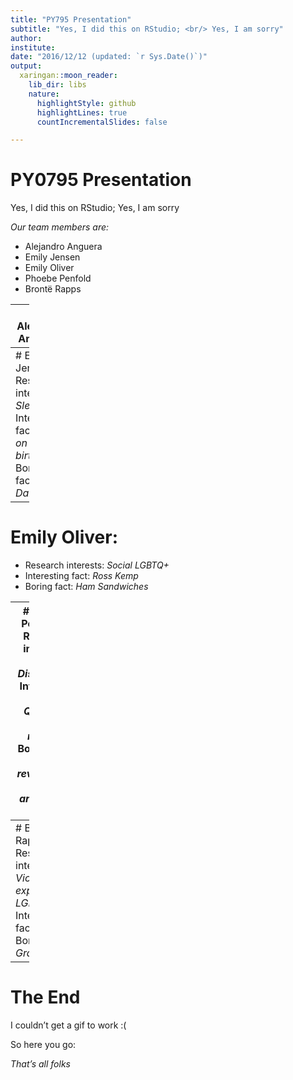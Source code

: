 ```yaml
---
title: "PY795 Presentation"
subtitle: "Yes, I did this on RStudio; <br/> Yes, I am sorry"
author: 
institute: 
date: "2016/12/12 (updated: `r Sys.Date()`)"
output:
  xaringan::moon_reader:
    lib_dir: libs
    nature:
      highlightStyle: github
      highlightLines: true
      countIncrementalSlides: false

---
```

# PY0795 Presentation

Yes, I did this on RStudio; Yes, I am sorry

*Our team members are:*

- Alejandro Anguera
- Emily Jensen
- Emily Oliver
- Phoebe Penfold
- Brontë Rapps

---
# Alejandro Anguera:

- Research interests: *Evolutionary and Forensic Psychology*
- Interesting fact: *PhD in the trash*
- Boring fact: *Toes*

---
# Emily Jensen:
- Research interests: *Sleep*
- Interesting fact: *Snow on birthday*
- Boring fact: *1/8th Danish*

---
# Emily Oliver:
- Research interests: *Social LGBTQ+*
- Interesting fact: *Ross Kemp*
- Boring fact: *Ham Sandwiches*

---
# Phoebe Penfold:
- Research interests: *Eating Disorders*
- Interesting fact: *Qualified dental nurse*
- Boring fact: *Has revolved 26 times around the sun*

---
# Brontë Rapps:
- Research interests: *Victimisation experiences, LGBTQ+*
- Interesting fact: **
- Boring fact: *Granola bar*

---
# The End

I couldn't get a gif to work :(

So here you go:

*That's all folks*
